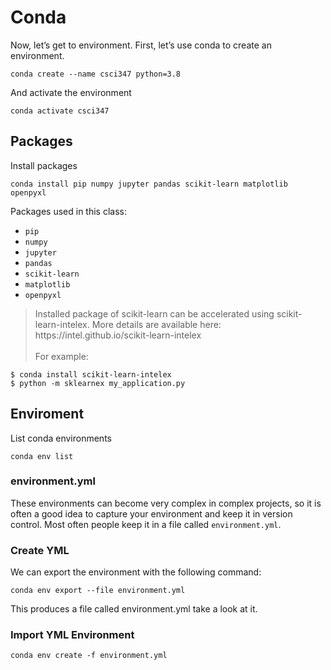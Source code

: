 # Conda

Now, let's get to environment. First, let's use conda to create an environment.

    conda create --name csci347 python=3.8

And activate the environment

    conda activate csci347

## Packages

Install packages

    conda install pip numpy jupyter pandas scikit-learn matplotlib openpyxl

Packages used in this class:

- `pip`
- `numpy`
- `jupyter`
- `pandas`
- `scikit-learn`
- `matplotlib`
- `openpyxl`

> Installed package of scikit-learn can be accelerated using scikit-learn-intelex.
    More details are available here: https://intel.github.io/scikit-learn-intelex
    <br><br>For example:

    $ conda install scikit-learn-intelex
    $ python -m sklearnex my_application.py

## Enviroment

List conda environments

    conda env list

### environment.yml

These environments can become very complex in complex projects, so it is often a good idea to capture your environment and keep it in version control. Most often people keep it in a file called `environment.yml`.

### Create YML

We can export the environment with the following command:

    conda env export --file environment.yml

This produces a file called environment.yml take a look at it.

### Import YML Environment

    conda env create -f environment.yml
